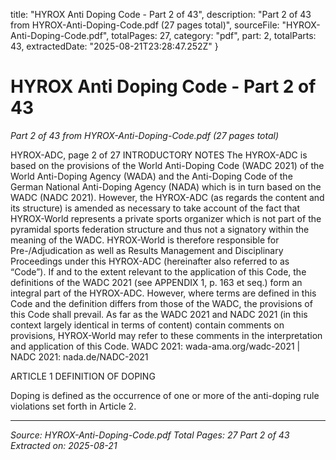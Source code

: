   title: "HYROX Anti Doping Code - Part 2 of 43",
  description: "Part 2 of 43 from HYROX-Anti-Doping-Code.pdf (27 pages total)",
  sourceFile: "HYROX-Anti-Doping-Code.pdf",
  totalPages: 27,
  category: "pdf",
  part: 2,
  totalParts: 43,
  extractedDate: "2025-08-21T23:28:47.252Z"
}

# HYROX Anti Doping Code - Part 2 of 43

*Part 2 of 43 from HYROX-Anti-Doping-Code.pdf (27 pages total)*

HYROX-ADC, page 2 of 27
INTRODUCTORY NOTES
The HYROX-ADC is based on the provisions of the World Anti-Doping Code (WADC 2021) of
the World Anti-Doping Agency (WADA) and the Anti-Doping Code of the German National
Anti-Doping Agency (NADA) which is in turn based on the WADC (NADC 2021). However, the
HYROX-ADC (as regards the content and its structure) is amended as necessary to take
account of the fact that HYROX-World represents a private sports organizer which is not part
of the pyramidal sports federation structure and thus not a signatory within the meaning of
the WADC. HYROX-World is therefore responsible for Pre-/Adjudication as well as Results
Management and Disciplinary Proceedings under this HYROX-ADC (hereinafter also referred
to as “Code”).
If and to the extent relevant to the application of this Code, the definitions of the WADC 2021
(see APPENDIX 1, p. 163 et seq.) form an integral part of the HYROX-ADC. However, where
terms are defined in this Code and the definition differs from those of the WADC, the
provisions of this Code shall prevail.
As far as the WADC 2021 and NADC 2021 (in this context largely identical in terms of content)
contain comments on provisions, HYROX-World may refer to these comments in the
interpretation and application of this Code.
WADC 2021: wada-ama.org/wadc-2021 | NADC 2021: nada.de/NADC-2021

ARTICLE 1 DEFINITION OF DOPING

Doping is defined as the occurrence of one or more of the anti-doping rule violations set forth
in Article 2.

---

*Source: HYROX-Anti-Doping-Code.pdf*
*Total Pages: 27*
*Part 2 of 43*
*Extracted on: 2025-08-21*
